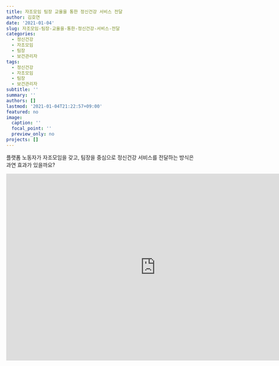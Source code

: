 ```yaml
---
title: 자조모임 팀장 교율을 통한 정신건강 서비스 전달
author: 김호연
date: '2021-01-04'
slug: 자조모임-팀장-교율을-통한-정신건강-서비스-전달
categories:
  - 정신건강
  - 자조모임
  - 팀장
  - 보건관리자
tags:
  - 정신건강
  - 자조모임
  - 팀장
  - 보건관리자
subtitle: ''
summary: ''
authors: []
lastmod: '2021-01-04T21:22:57+09:00'
featured: no
image:
  caption: ''
  focal_point: ''
  preview_only: no
projects: []
---
```


 플랫폼 노동자가 자조모임을 갖고, 팀장을 중심으로 정신건강 서비스를 전달하는 방식은 과연 효과가 있을까요?
 
 <iframe width="800" height="500" src="https://www.youtube.com/embed/ITfQWri0gf4" frameborder="0" allow="accelerometer; autoplay; clipboard-write; encrypted-media; gyroscope; picture-in-picture" allowfullscreen></iframe>